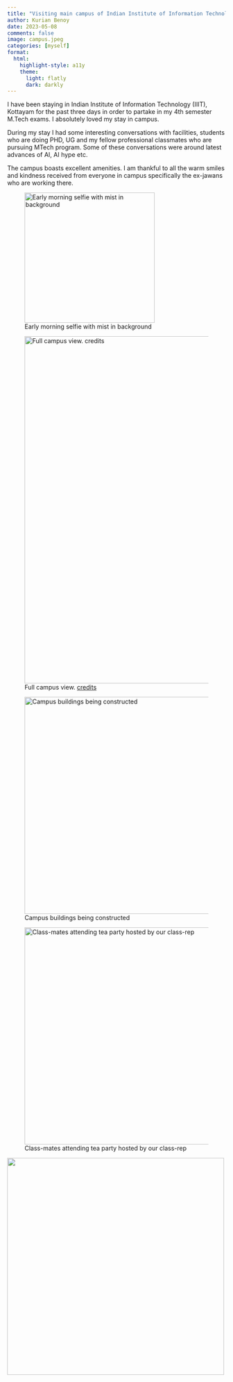 ```yaml
---
title: "Visiting main campus of Indian Institute of Information Technology, Kottayam"
author: Kurian Benoy
date: 2023-05-08
comments: false
image: campus.jpeg
categories: [myself]
format:
  html:
    highlight-style: a11y
    theme:
      light: flatly
      dark: darkly
---
```


I have been staying in Indian Institute of Information Technology (IIIT), Kottayam for
the past three days in order to partake in my 4th semester M.Tech exams. I absolutely loved my stay 
in campus.

 During my stay I had some interesting conversations with facilities, students
who are doing PHD, UG and my fellow professional classmates who are pursuing MTech program.
Some of these conversations were around latest advances of AI, AI hype etc.

The campus boasts excellent amenities. I am thankful to all the warm smiles and kindness received from everyone in campus specifically the ex-jawans who are working there.

![Early morning selfie with mist in background](morning.jpeg){width=300 fig-align="left"}

![Full campus view. [credits](https://www.iiitkottayam.ac.in/#!/home)](campus.jpeg){width=800 fig-align="left"}

![Campus buildings being constructed](campus1.jpeg){width=500 fig-align="left"}

![Class-mates attending tea party hosted by our class-rep](classmates.jpeg){width=500 fig-align="left"}

![](tea.jpeg){width=500 fig-align="left"}

